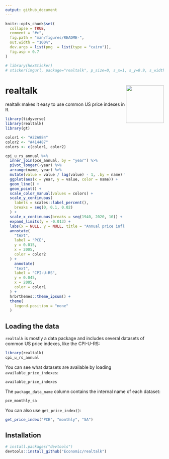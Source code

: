 ```yaml
---
output: github_document
---
```


<!-- README.md is generated from README.Rmd. Please edit that file -->

```r
knitr::opts_chunk$set(
  collapse = TRUE,
  comment = "#>",
  fig.path = "man/figures/README-",
  out.width = "100%",
  dev.args = list(png  = list(type = "cairo")),
  fig.asp = 0.7
)

# library(hexSticker)
# sticker(imgurl, package="realtalk", p_size=0, s_x=1, s_y=0.9, s_width=1, h_fill="#ffffff", h_color="#6f6c65", filename="inst/figures/imgfile.png")
```

# realtalk <a href="https://economic.github.io/realtalk/"><img src="man/figures/logo.png" align="right" width="120" /></a>

<!-- badges: start -->
<!-- badges: end -->

realtalk makes it easy to use common US price indexes in R.

```r
library(tidyverse)
library(realtalk)
library(gt)

color1 <- "#22A884"
color2 <- "#414487"
colors <- c(color1, color2)

cpi_u_rs_annual %>% 
  inner_join(pce_annual, by = "year") %>% 
  pivot_longer(-year) %>% 
  arrange(name, year) %>% 
  mutate(value = value / lag(value) - 1, .by = name) %>% 
  ggplot(aes(x = year, y = value, color = name)) +
  geom_line() + 
  geom_point() + 
  scale_color_manual(values = colors) +
  scale_y_continuous(
    labels = scales::label_percent(), 
    breaks = seq(0, 0.1, 0.02)
  ) +
  scale_x_continuous(breaks = seq(1940, 2020, 10)) +
  expand_limits(y = -0.013) +
  labs(x = NULL, y = NULL, title = "Annual price inflation in the United States: PCE vs CPI-U-RS") +
  annotate(
    "text",
    label = "PCE",
    y = 0.015,
    x = 2005, 
    color = color2
  ) +
    annotate(
    "text",
    label = "CPI-U-RS",
    y = 0.045,
    x = 2005, 
    color = color1
  ) +
  hrbrthemes::theme_ipsum() + 
  theme(
    legend.position = "none"
  )
```

## Loading the data
`realtalk` is mostly a data package and includes several datasets of common US
price indexes, like the CPI-U-RS:
```r
library(realtalk)
cpi_u_rs_annual
```

You can see what datasets are available by loading `available_price_indexes`:
```r
available_price_indexes
```
The `package_data_name` column contains the internal name of each dataset:
```r
pce_monthly_sa
```
You can also use `get_price_index()`:
```r
get_price_index("PCE", "monthly", "SA")
```

## Installation
``` r
# install.packages("devtools")
devtools::install_github("Economic/realtalk")
```
